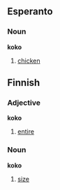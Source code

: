 ==Esperanto==
===Noun===
'''koko'''
#[[chicken]]

==Finnish==
===Adjective===
'''koko'''
#[[entire]]

===Noun===
'''koko'''
#[[size]]